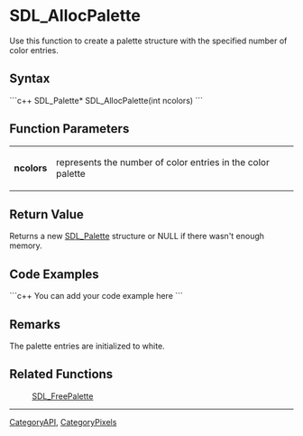 <!-- pragma section-numbers off -->
<!-- pragma disable-camelcase -->

= SDL_AllocPalette =
Use this function to create a palette structure with the specified number of color entries.


== Syntax ==
```c++
SDL_Palette* SDL_AllocPalette(int ncolors)
```

== Function Parameters ==
{|
|'''ncolors'''
|represents the number of color entries in the color palette
|}

== Return Value ==
Returns a new [[SDL_Palette]] structure or NULL if there wasn't enough memory.

== Code Examples ==
```c++
You can add your code example here
```

== Remarks ==
The palette entries are initialized to white.

== Related Functions ==
:[[SDL_FreePalette]]

----
[[CategoryAPI]], [[CategoryPixels]]
